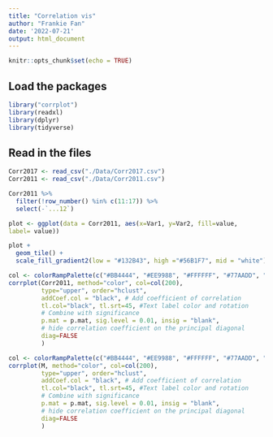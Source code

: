 ```yaml
---
title: "Correlation vis"
author: "Frankie Fan"
date: '2022-07-21'
output: html_document
---
```


```r
knitr::opts_chunk$set(echo = TRUE)
```

## Load the packages
```r
library("corrplot")
library(readxl)
library(dplyr)
library(tidyverse)
```

## Read in the files
```r
Corr2017 <- read_csv("./Data/Corr2017.csv")
Corr2011 <- read_csv("./Data/Corr2011.csv")
```

```r
Corr2011 %>%
  filter(!row_number() %in% c(11:17)) %>% 
  select(-`...12`)
```
```r
plot <- ggplot(data = Corr2011, aes(x=Var1, y=Var2, fill=value, 
label= value))

plot + 
  geom_tile() +
  scale_fill_gradient2(low = "#132B43", high ="#56B1F7", mid = "white")
```



```r

col <- colorRampPalette(c("#BB4444", "#EE9988", "#FFFFFF", "#77AADD", "#4477AA"))
corrplot(Corr2011, method="color", col=col(200),  
         type="upper", order="hclust", 
         addCoef.col = "black", # Add coefficient of correlation
         tl.col="black", tl.srt=45, #Text label color and rotation
         # Combine with significance
         p.mat = p.mat, sig.level = 0.01, insig = "blank", 
         # hide correlation coefficient on the principal diagonal
         diag=FALSE 
         )
```




```r
col <- colorRampPalette(c("#BB4444", "#EE9988", "#FFFFFF", "#77AADD", "#4477AA"))
corrplot(M, method="color", col=col(200),  
         type="upper", order="hclust", 
         addCoef.col = "black", # Add coefficient of correlation
         tl.col="black", tl.srt=45, #Text label color and rotation
         # Combine with significance
         p.mat = p.mat, sig.level = 0.01, insig = "blank", 
         # hide correlation coefficient on the principal diagonal
         diag=FALSE 
         )
```